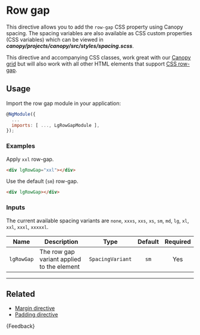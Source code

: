 
<Meta title="Helpers/Directives/Row gap/Guide" />

# Row gap

This directive allows you to add the `row-gap` CSS property using Canopy spacing.
The spacing variables are also available as CSS custom properties (CSS variables)
which can be viewed in _**canopy/projects/canopy/src/styles/spacing.scss**_.

This directive and accompanying CSS classes, work great with our
[Canopy grid](./?path=/docs/helpers-directives-grid-guide--page) but will
also work with all other HTML elements that support <a href="https://developer.mozilla.org/en-US/docs/Web/CSS/row-gap" target="_blank" rel='noopener noreferrer'>CSS row-gap</a>.

## Usage

Import the row gap module in your application:

```js
@NgModule({
  ...
  imports: [ ..., LgRowGapModule ],
});
```

### Examples

Apply `xxl` row-gap.

```html
<div lgRowGap="xxl"></div>
```

Use the default (`sm`) row-gap.

```html
<div lgRowGap></div>
```

### Inputs

The current available spacing variants are `none`, `xxxs`, `xxs`, `xs`, `sm`, `md`, `lg`, `xl`, `xxl`, `xxxl`, `xxxxxl`.

| Name       | Description                                |       Type       | Default | Required |
|------------|--------------------------------------------|:----------------:|:-------:|:--------:|
| `lgRowGap` | The row gap variant applied to the element | `SpacingVariant` |  `sm`   |   Yes    |

---

## Related

- [Margin directive](./?path=/docs/helpers-directives-margin-guide--page)
- [Padding directive](./?path=/docs/helpers-directives-padding-guide--page)

<Markdown>{Feedback}</Markdown>
